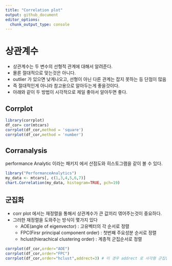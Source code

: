 ```yaml
---
title: "Correlation plot"
output: github_document
editor_options: 
  chunk_output_type: console
---
```

# 상관계수
- 상관계수는 두 변수의 선형적 관계에 대해서 알려준다. <br>
- 몰론 절대적으로 맞는것은 아니다. <br>
- outlier 가 있으면 낮게나오고, 선형이 아닌 다른 관계는 잡지 못하는 등 단점이 많음 <br>
- 즉 절대적인게 아니라 참고용으로 알아두는게 좋을것이다. <br> 
- 아래와 같이 두 방법이 시각적으로 제일 좋아서 알아두면 좋다. <br>

## Corrplot
```r
library(corrplot)
df_cor= cor(mtcars)
corrplot(df_cor,method = 'square')
corrplot(df_cor,method = 'number')
```

## Corranalysis
performance Analytic 이라는 패키지 에서 산점도와 히스토그램을 같이 볼 수 있다.
```r
library("PerformanceAnalytics")
my_data <- mtcars[, c(1,3,4,5,6,7)]
chart.Correlation(my_data, histogram=TRUE, pch=19)
```

## 군집화
- corr plot 에서는 재정렬을 통해서 상관계수가 큰 값끼리 엮어주는것이 중요하다. <br>
- 그러한 재정렬을 도와주는 방식이 몇가지 있다 <br>
  - AOE(angle of eigenvector) : 고유벡터의 각 순서로 정렬
  - FPC(Firsr principal component order) : 첫번째 주요성분 순서로 정렬
  - hclust(hierachical clustering order) : 계층적 군집순서로 정렬

```r
corrplot(df_cor,order="AOE")
corrplot(df_cor,order="FPC")
corrplot(df_cor,order="hclust",addrect=3) # 이 경우 addrect 로 사각형 군집맵 가능
```




